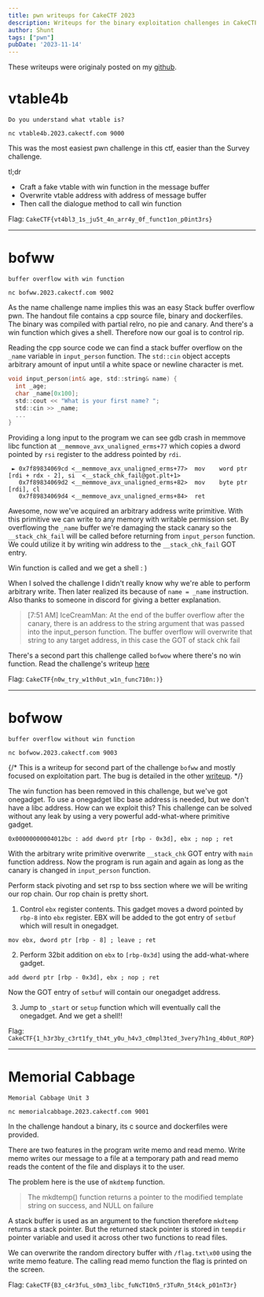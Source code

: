 ```yaml
---
title: pwn writeups for CakeCTF 2023
description: Writeups for the binary exploitation challenges in CakeCTF 2023
author: Shunt
tags: ["pwn"]
pubDate: '2023-11-14'
---
```


These writeups were originaly posted on my [github](https://github.com/terawhiz/CTF-Writeups/tree/main/2023/CakeCTF/pwn).

# vtable4b
```
Do you understand what vtable is?

nc vtable4b.2023.cakectf.com 9000
```

This was the most easiest pwn challenge in this ctf, easier than the Survey challenge.

tl;dr
- Craft a fake vtable with win function in the message buffer
- Overwrite vtable address with address of message buffer
- Then call the dialogue method to call win function

Flag: `CakeCTF{vt4bl3_1s_ju5t_4n_arr4y_0f_funct1on_p0int3rs}`

---

# bofww
```
buffer overflow with win function

nc bofww.2023.cakectf.com 9002
```
As the name challenge name implies this was an easy Stack buffer overflow pwn. The handout file contains a cpp source file, binary and dockerfiles. The binary was compiled with partial relro, no pie and canary. And there's a win function which gives a shell. Therefore now our goal is to control rip.

Reading the cpp source code we can find a stack buffer overflow on the `_name` variable in `input_person` function. The `std::cin` object accepts arbitrary amount of input until a white space or newline character is met.
```c
void input_person(int& age, std::string& name) {
  int _age;
  char _name[0x100];
  std::cout << "What is your first name? ";
  std::cin >> _name;
  ...
}
```

Providing a long input to the program we can see gdb crash in memmove libc function at `__memmove_avx_unaligned_erms+77` which copies a dword pointed by `rsi` register to the address pointed by `rdi`.
```gdb
 ► 0x7f89834069cd <__memmove_avx_unaligned_erms+77>  mov    word ptr [rdi + rdx - 2], si  <__stack_chk_fail@got.plt+1>
   0x7f89834069d2 <__memmove_avx_unaligned_erms+82>  mov    byte ptr [rdi], cl
   0x7f89834069d4 <__memmove_avx_unaligned_erms+84>  ret
```

Awesome, now we've acquired an arbitrary address write primitive. With this primitive we can write to any memory with writable permission set.
By overflowing the `_name` buffer we're damaging the stack canary so the `__stack_chk_fail` will be called before returning from `input_person` function. We could utilize it by writing win address to the `__stack_chk_fail` GOT entry.

Win function is called and we get a shell : )

When I solved the challenge I didn't really know why we're able to perform arbitrary write. Then later realized its because of `name = _name` instruction. Also thanks to someone in discord for giving a better explanation.

> [7:51 AM] IceCreamMan: At the end of the buffer overflow after the canary, there is an address to the string argument that was passed into the input_person function. The buffer overflow will overwrite that string to any target address, in this case the GOT of stack chk fail

There's a second part this challenge called `bofwow` where there's no win function. Read the challenge's writeup [here](../bofwow/)

Flag: `CakeCTF{n0w_try_w1th0ut_w1n_func710n:)}`

---

# bofwow
```
buffer overflow without win function

nc bofwow.2023.cakectf.com 9003
```
{/* This is a writeup for second part of the challenge `bofww` and mostly focused on exploitation part. The bug is detailed in the other [writeup](../bofww/). */}


The win function has been removed in this challenge, but we've got onegadget. To use a onegadget libc base address is needed, but we don't have a libc address. How can we exploit this? This challenge can be solved without any leak by using a very powerful add-what-where primitive gadget.
```
0x00000000004012bc : add dword ptr [rbp - 0x3d], ebx ; nop ; ret
```


With the arbitrary write primitive overwrite `__stack_chk` GOT entry with `main` function address. Now the program is run again and again as long as the canary is changed in `input_person` function.

Perform stack pivoting and set rsp to bss section where we will be writing our rop chain. Our rop chain is pretty short.

1) Control `ebx` register contents. This gadget moves a dword pointed by `rbp-8` into `ebx` register. EBX will be added to the got entry of `setbuf` which will result in onegadget.
```
mov ebx, dword ptr [rbp - 8] ; leave ; ret
```
2) Perform 32bit addition on `ebx` to `[rbp-0x3d]` using the add-what-where gadget.
```
add dword ptr [rbp - 0x3d], ebx ; nop ; ret
```

Now the GOT entry of `setbuf` will contain our onegadget address.

3) Jump to `_start` or `setup` function which will eventually call the onegadget. And we get a shell!!


Flag: `CakeCTF{1_h3r3by_c3rt1fy_th4t_y0u_h4v3_c0mpl3ted_3very7h1ng_4b0ut_ROP}`

---

# Memorial Cabbage
```
Memorial Cabbage Unit 3

nc memorialcabbage.2023.cakectf.com 9001
```

In the challenge handout a binary, its c source and dockerfiles were provided.

There are two features in the program write memo and read memo. Write memo writes our message to a file at a temporary path and read memo reads the content of the file and displays it to the user.

The problem here is the use of `mkdtemp` function.
> The mkdtemp() function returns a pointer to the modified template string on success, and NULL on failure

A stack buffer is used as an argument to the function therefore `mkdtemp` returns a stack pointer. But the returned stack pointer is stored in `tempdir` pointer variable and used it across other two functions to read files.

We can overwrite the random directory buffer with `/flag.txt\x00` using the write memo feature. The calling read memo function the flag is printed on the screen.

Flag: `CakeCTF{B3_c4r3fuL_s0m3_libc_fuNcT10n5_r3TuRn_5t4ck_p01nT3r}`
